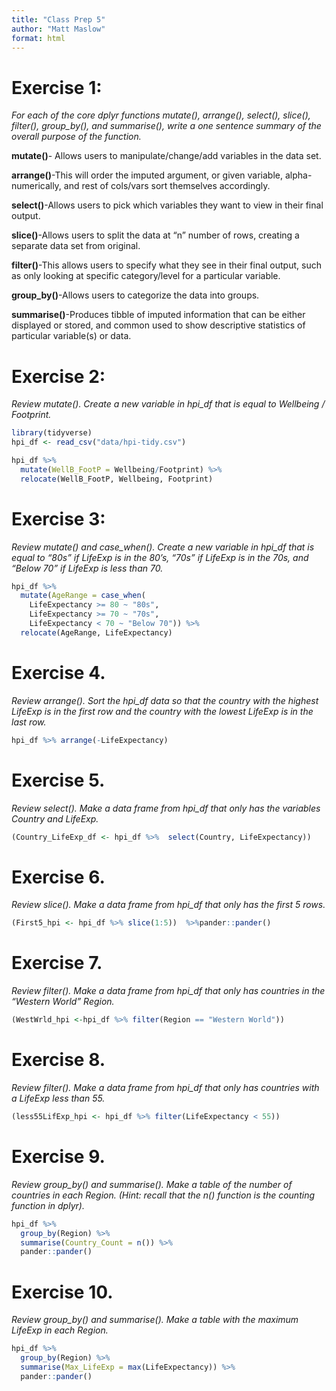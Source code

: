 ```yaml
---
title: "Class Prep 5"
author: "Matt Maslow"
format: html
---
```


# Exercise 1: 
*For each of the core dplyr functions mutate(), arrange(), select(), slice(), filter(), group_by(), and summarise(), write a one sentence summary of the overall purpose of the function.*

**mutate()**- Allows users to manipulate/change/add variables in the data set.

**arrange()**-This will order the imputed argument, or given variable, alpha-numerically, and rest of cols/vars sort themselves accordingly.

**select()**-Allows users to pick which variables they want to view in their final output.

**slice()**-Allows users to split the data at "n" number of rows, creating a separate data set from original.

**filter()**-This allows users to specify what they see in their final output, such as only looking at specific category/level for a particular variable.

**group_by()**-Allows users to categorize the data into groups.

**summarise()**-Produces tibble of imputed information that can be either displayed or stored, and common used to show descriptive statistics of particular variable(s) or data.


# Exercise 2: 
*Review mutate(). Create a new variable in hpi_df that is equal to Wellbeing / Footprint.*
```r
library(tidyverse)
hpi_df <- read_csv("data/hpi-tidy.csv")
```
```r
hpi_df %>%
  mutate(WellB_FootP = Wellbeing/Footprint) %>%
  relocate(WellB_FootP, Wellbeing, Footprint)
```


# Exercise 3: 
*Review mutate() and case_when(). Create a new variable in hpi_df that is equal to "80s" if LifeExp is in the 80’s, "70s" if LifeExp is in the 70s, and "Below 70" if LifeExp is less than 70.*
```r
hpi_df %>%
  mutate(AgeRange = case_when(
    LifeExpectancy >= 80 ~ "80s",
    LifeExpectancy >= 70 ~ "70s",
    LifeExpectancy < 70 ~ "Below 70")) %>%
  relocate(AgeRange, LifeExpectancy)
```


# Exercise 4. 
*Review arrange(). Sort the hpi_df data so that the country with the highest LifeExp is in the first row and the country with the lowest LifeExp is in the last row.*
```r
hpi_df %>% arrange(-LifeExpectancy)
```


# Exercise 5. 
*Review select(). Make a data frame from hpi_df that only has the variables Country and LifeExp.*
```r
(Country_LifeExp_df <- hpi_df %>%  select(Country, LifeExpectancy)) 
```


# Exercise 6. 
*Review slice(). Make a data frame from hpi_df that only has the first 5 rows.*
```r
(First5_hpi <- hpi_df %>% slice(1:5))  %>%pander::pander()
```


# Exercise 7. 
*Review filter(). Make a data frame from hpi_df that only has countries in the "Western World" Region.*
```r
(WestWrld_hpi <-hpi_df %>% filter(Region == "Western World"))
```


# Exercise 8. 
*Review filter(). Make a data frame from hpi_df that only has countries with a LifeExp less than 55.*
```r
(less55LifExp_hpi <- hpi_df %>% filter(LifeExpectancy < 55))
```


# Exercise 9. 
*Review group_by() and summarise(). Make a table of the number of countries in each Region. (Hint: recall that the n() function is the counting function in dplyr).*
```r
hpi_df %>%
  group_by(Region) %>%
  summarise(Country_Count = n()) %>%
  pander::pander()
```


# Exercise 10. 
*Review group_by() and summarise(). Make a table with the maximum LifeExp in each Region.*
```r
hpi_df %>%
  group_by(Region) %>%
  summarise(Max_LifeExp = max(LifeExpectancy)) %>%
  pander::pander()
```
















